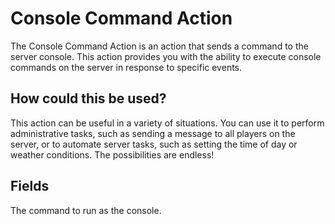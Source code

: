 
# Console Command Action

The Console Command Action is an action that sends a command to the server console. This action provides you with the ability to execute console commands on the server in response to specific events.

## How could this be used?

This action can be useful in a variety of situations. You can use it to perform administrative tasks, such as sending a message to all players on the server, or to automate server tasks, such as setting the time of day or weather conditions. The possibilities are endless!

## Fields

<ActionsField/>
<EntryField name="Command" required placeholders>
    The command to run as the console.
    <PlaceholderInfo/>
</EntryField>
